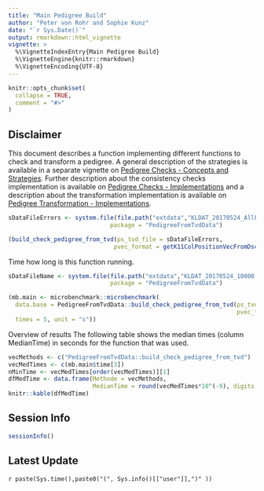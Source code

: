 ```yaml
---
title: "Main Pedigree Build"
author: "Peter von Rohr and Sophie Kunz"
date: "`r Sys.Date()`"
output: rmarkdown::html_vignette
vignette: >
  %\VignetteIndexEntry{Main Pedigree Build}
  %\VignetteEngine{knitr::rmarkdown}
  %\VignetteEncoding{UTF-8}
---
```


```r
knitr::opts_chunk$set(
  collapse = TRUE,
  comment = "#>"
)
```

## Disclaimer
This document describes a function implementing different functions to check and transform a pedigree. A general description of the strategies is available in a separate vignette on [Pedigree Checks - Concepts and Strategies](ConsistencyCheckStrategy.html). Further description about the consistency checks implementation is available on [Pedigree Checks - Implementations](ConsistencyCheckImplementation.html) and a description about the transformation implementation is available on [Pedigree Transformation - Implementations](TransformationImplementation.html).

```r
sDataFileErrors <- system.file(file.path("extdata","KLDAT_20170524_AllFehler.txt"), 
                             package = "PedigreeFromTvdData")

(build_check_pedigree_from_tvd(ps_tvd_file = sDataFileErrors,
                              pvec_format = getK11ColPositionVecFromDsch()))
```

Time how long is this function running.
```r
sDataFileName <- system.file(file.path("extdata","KLDAT_20170524_10000.txt"), 
                             package = "PedigreeFromTvdData")

(mb.main <- microbenchmark::microbenchmark(
  data.base = PedigreeFromTvdData::build_check_pedigree_from_tvd(ps_tvd_file = sDataFileName,
                                                                 pvec_format = getK11ColPositionVecFromDsch()),
  times = 5, unit = "s"))
```

Overview of results
The following table shows the median times (column MedianTime) in seconds for the function that was used.
```r
vecMethods <- c("PedigreeFromTvdData::build_check_pedigree_from_tvd")
vecMedTimes <- c(mb.main$time[3])
nMinTime <- vecMedTimes[order(vecMedTimes)][1]
dfMedTime <- data.frame(Methode = vecMethods,
                        MedianTime = round(vecMedTimes*10^(-9), digits = 4))
knitr::kable(dfMedTime)
```

## Session Info
```r
sessionInfo()
```


## Latest Update
`r paste(Sys.time(),paste0("(", Sys.info()[["user"]],")" ))`
